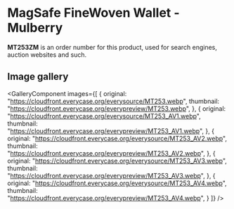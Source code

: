 
# MagSafe FineWoven Wallet - Mulberry

<Callout type='info' emoji='👉🏻'>**MT253ZM** is an order number for this product, used for search engines, auction websites and such.</Callout>

## Image gallery

<GalleryComponent
    images={[
      {
        original: "https://cloudfront.everycase.org/everysource/MT253.webp",
        thumbnail: "https://cloudfront.everycase.org/everypreview/MT253.webp",
      },
      {
        original: "https://cloudfront.everycase.org/everysource/MT253_AV1.webp",
        thumbnail: "https://cloudfront.everycase.org/everypreview/MT253_AV1.webp",
      },
      {
        original: "https://cloudfront.everycase.org/everysource/MT253_AV2.webp",
        thumbnail: "https://cloudfront.everycase.org/everypreview/MT253_AV2.webp",
      },
      {
        original: "https://cloudfront.everycase.org/everysource/MT253_AV3.webp",
        thumbnail: "https://cloudfront.everycase.org/everypreview/MT253_AV3.webp",
      },
      {
        original: "https://cloudfront.everycase.org/everysource/MT253_AV4.webp",
        thumbnail: "https://cloudfront.everycase.org/everypreview/MT253_AV4.webp",
      }
    ]}
  />
